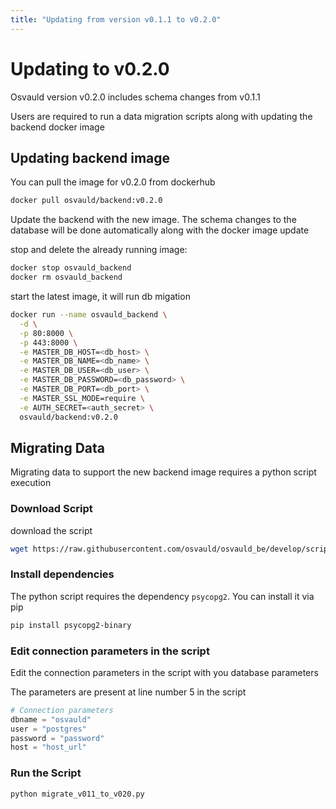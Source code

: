 ```yaml
---
title: "Updating from version v0.1.1 to v0.2.0"
---
```


# Updating to v0.2.0

Osvauld version v0.2.0 includes schema changes from v0.1.1 

Users are required to run a data migration scripts along with updating the backend docker image

## Updating backend image
You can pull the image for v0.2.0 from dockerhub

```bash
docker pull osvauld/backend:v0.2.0
```

Update the backend with the new image. The schema changes to the database will be done automatically along with the docker image update

stop and delete the already running image:
```bash
docker stop osvauld_backend
docker rm osvauld_backend
```
start the latest image, it will run db migation
```bash
docker run --name osvauld_backend \
  -d \
  -p 80:8000 \
  -p 443:8000 \
  -e MASTER_DB_HOST=<db_host> \
  -e MASTER_DB_NAME=<db_name> \
  -e MASTER_DB_USER=<db_user> \
  -e MASTER_DB_PASSWORD=<db_password> \
  -e MASTER_DB_PORT=<db_port> \
  -e MASTER_SSL_MODE=require \
  -e AUTH_SECRET=<auth_secret> \
  osvauld/backend:v0.2.0
```


## Migrating Data 

Migrating data to support the new backend image requires a python script execution

### Download Script
download the script
```bash
wget https://raw.githubusercontent.com/osvauld/osvauld_be/develop/scripts/migrate_v011_to_v020.py
```

### Install dependencies

The python script requires the dependency `psycopg2`. You can install it via pip

```bash
pip install psycopg2-binary
```

### Edit connection parameters in the script

Edit the connection parameters in the script with you database parameters

The parameters are present at line number 5 in the script

```python
# Connection parameters
dbname = "osvauld"
user = "postgres"
password = "password"
host = "host_url"
```

### Run the Script

```bash
python migrate_v011_to_v020.py
```
